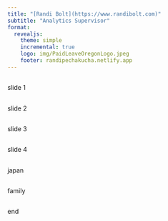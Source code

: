 ```yaml
---
title: "[Randi Bolt](https://www.randibolt.com)"
subtitle: "Analytics Supervisor"
format:
  revealjs:
    theme: simple
    incremental: true 
    logo: img/PaidLeaveOregonLogo.jpeg
    footer: randipechakucha.netlify.app
---
```


## {autoslide=20000}

slide 1

## {autoslide=20000}

slide 2

##

slide 3

##

slide 4

##

##

##

##

japan

##

family

##

end